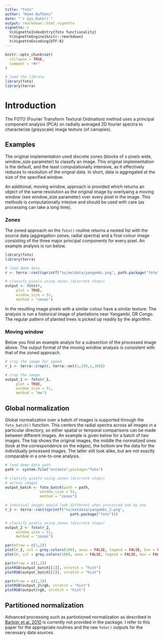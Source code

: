 ```yaml
---
title: "foto"
author: "Koen Hufkens"
date: "`r Sys.Date()`"
output: rmarkdown::html_vignette
vignette: >
  %\VignetteIndexEntry{foto functionality}
  %\VignetteEngine{knitr::rmarkdown}
  %\VignetteEncoding{UTF-8}
---
```


```r
knitr::opts_chunk$set(
  collapse = TRUE,
  comment = "#>"
)

# load the library
library(foto)
library(terra)
```

# Introduction

The FOTO (Fourier Transform Textural Ordination) method uses a principal component analysis (PCA) on radially averaged 2D fourier spectra to characterize (greyscale) image texture (of canopies).

## Examples

The original implementation used discrete zones (blocks of x pixels wide, window_size parameter) to classify an image. This original implementation is the default, and the least computationally intensive, as it effectively reduces to resolution of the orignal data. In short, data is aggregated at the size of the specified window.

An additional, moving window, approach is provided which returns an object of the same resolution as the original image by overlyaing a moving window (see window_size parameter) over every pixel in the image. This methods is computationally intesive and should be used with care (as processing can take a long time).

### Zones

The zoned approach on the `foto()` routine returns a nested list with the source data (aggregation zones, radial spectra) and a final colour image consisting of the three major principal components for every pixel. An example analysis is run below.

```r
library(foto)
library(terra)

# load demo data
r <- terra::rast(sprintf("%s/extdata/yangambi.png", path.package("foto")))

# classify pixels using zones (discrete steps)
output <- foto(r,
     plot = TRUE,
     window_size = 51,
     method = "zones")
```

In the resulting image pixels with a similar colour have a similar texture. The analysis is run a historical image of plantations near Yangambi, DR Congo. The regular pattern of planted trees is picked up readily by the algorithm.

### Moving window

Below you find an example analyis for a subsection of the processed image above. The output format of the moving window analysis is consistent with that of the zoned approach.

```r
# crop the image for speed
r_1 <- terra::crop(r, terra::ext(1,100,1,100))

# crop the image
output_1 <- foto(r_1,
     plot = TRUE,
     window_size = 51,
     method = "mw")
```

## Global normalization

Global normalization over a batch of images is supported through the `foto_batch()` function. This centers the radial spectra across all images in a particular directory, so either spatial or temporal comparisons can be made between different images. An example is given below for a batch of two images. The top shows the original images, the middle the normalized ones (look at the correspondence on the edges), the bottom are the data for the individually processed images. The latter still look alike, but are not exactly comparable in a one-to-one analysis.

```r
# load demo data path
path <- system.file("extdata",package="foto")

# classify pixels using zones (discrete steps)
# across images
output_batch <- foto_batch(path = path,
                window_size = 51,
                method = "zones")

# indiviual images would look different when processed one by one
r_2 <- terra::rast(sprintf("%s/extdata/yangambi_2.png",
                              path.package("foto")))

# classify pixels using zones (discrete steps)
output_2 <- foto(r_2,
     window_size = 51,
     method = "zones")
```



```r
par(mfrow = c(1,2))
plot(r_2, col = grey.colors(100), axes = FALSE, legend = FALSE, box = FALSE)
plot(r, col = grey.colors(100), axes = FALSE, legend = FALSE, box = FALSE)

par(mfrow = c(1,2))
plotRGB(output_batch[[1]], stretch = "hist")
plotRGB(output_batch[[2]], stretch = "hist")

par(mfrow = c(1,2))
plotRGB(output_2$rgb, stretch = "hist")
plotRGB(output$rgb, stretch = "hist")
```


## Partitioned normalization

Advanced processing such as partiotioned normalization as described in [Barbier et al. 2010](http://doi.wiley.com/10.1111/j.1466-8238.2009.00493.x) is currently not provided in the package. I refer to this paper for the appropriate routines and the raw `foto()` outputs for the necessary data sources.
